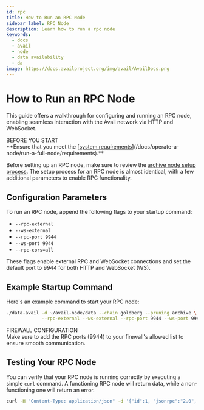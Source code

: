 ```yaml
---
id: rpc
title: How to Run an RPC Node
sidebar_label: RPC Node
description: Learn how to run a rpc node
keywords:
  - docs
  - avail
  - node
  - data availability
  - da
image: https://docs.availproject.org/img/avail/AvailDocs.png
---
```


# How to Run an RPC Node

This guide offers a walkthrough for configuring and running an RPC node, enabling seamless interaction with the Avail network via HTTP and WebSocket.

<Callout type="info">
BEFORE YOU START<br/>
**Ensure that you meet the [<ins>system requirements</ins>](/docs/operate-a-node/run-a-full-node/requirements).**

Before setting up an RPC node, make sure to review the [archive node setup process](/docs/operate-a-node/run-a-full-node/full-node/0020-full-node-binaries). The setup process for an RPC node is almost identical, with a few additional parameters to enable RPC functionality.
</Callout>

## Configuration Parameters

To run an RPC node, append the following flags to your startup command:

- `--rpc-external`
- `--ws-external`
- `--rpc-port 9944`
- `--ws-port 9944`
- `--rpc-cors=all`

These flags enable external RPC and WebSocket connections and set the default port to 9944 for both HTTP and WebSocket (WS).

## Example Startup Command

Here's an example command to start your RPC node:

```bash
./data-avail -d ~/avail-node/data --chain goldberg --pruning archive \
             --rpc-external --ws-external --rpc-port 9944 --ws-port 9944 --rpc-cors=all
```

<Callout type="info">
FIREWALL CONFIGURATION<br/>Make sure to add the RPC ports (9944) to your firewall's allowed list to ensure smooth communication.
</Callout>

## Testing Your RPC Node

You can verify that your RPC node is running correctly by executing a simple `curl` command. A functioning RPC node will return data, while a non-functioning one will return an error.

```bash
curl -H "Content-Type: application/json" -d '{"id":1, "jsonrpc":"2.0", "method": "rpc_methods"}' http://127.0.0.1:9944/
```